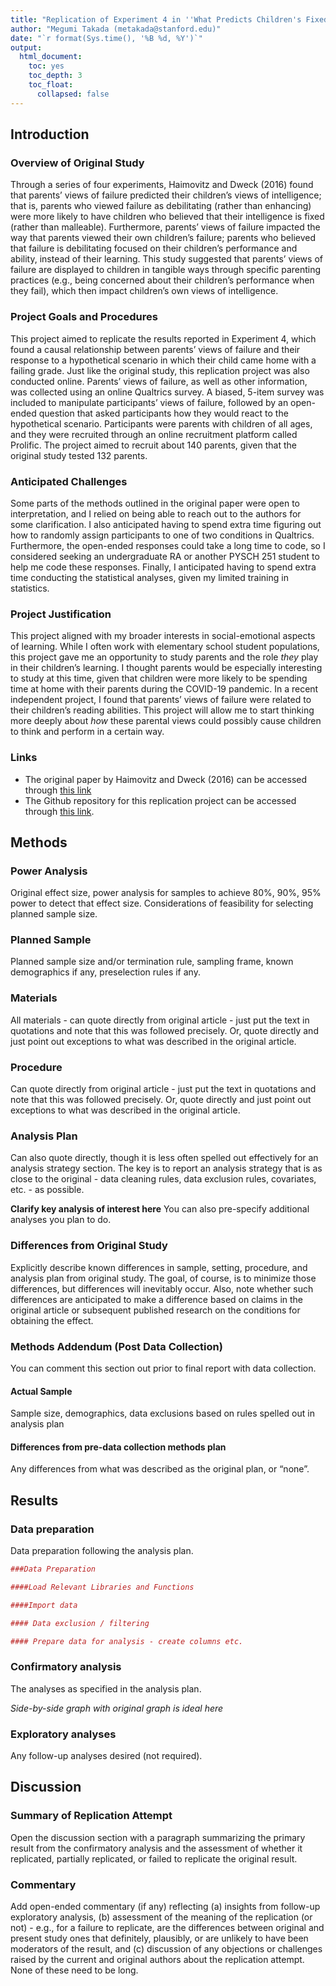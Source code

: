 ```yaml
---
title: "Replication of Experiment 4 in ''What Predicts Children's Fixed and Growth Intelligence Mindsets? Not Their Parents' View of Intelligence but Their Parents' View of Failure'' by Haimovitz and Dweck (2016, *Psychological Science*)"
author: "Megumi Takada (metakada@stanford.edu)"
date: "`r format(Sys.time(), '%B %d, %Y')`"
output:
  html_document:
    toc: yes
    toc_depth: 3
    toc_float:
      collapsed: false
---
```


<!-- Replication reports should all use this template to standardize reporting across projects.  These reports will be public supplementary materials that accompany the summary report(s) of the aggregate results. -->

## Introduction

### Overview of Original Study
Through a series of four experiments, Haimovitz and Dweck (2016) found that parents' views of failure predicted their children's views of intelligence; that is, parents who viewed failure as debilitating (rather than enhancing) were more likely to have children who believed that their intelligence is fixed (rather than malleable). Furthermore, parents' views of failure impacted the way that parents viewed their own children's failure; parents who believed that failure is debilitating focused on their children's performance and ability, instead of their learning. This study suggested that parents' views of failure are displayed to children in tangible ways through specific parenting practices (e.g., being concerned about their children's performance when they fail), which then impact children's own views of intelligence.

### Project Goals and Procedures
This project aimed to replicate the results reported in Experiment 4, which found a causal relationship between parents' views of failure and their response to a hypothetical scenario in which their child came home with a failing grade. Just like the original study, this replication project was also conducted online. Parents' views of failure, as well as other information, was collected using an online Qualtrics survey. A biased, 5-item survey was included to manipulate participants' views of failure, followed by an open-ended question that asked participants how they would react to the hypothetical scenario. Participants were parents with children of all ages, and they were recruited through an online recruitment platform called Prolific. The project aimed to recruit about 140 parents, given that the original study tested 132 parents.

### Anticipated Challenges
Some parts of the methods outlined in the original paper were open to interpretation, and I relied on being able to reach out to the authors for some clarification. I also anticipated having to spend extra time figuring out how to randomly assign participants to one of two conditions in Qualtrics. Furthermore, the open-ended responses could take a long time to code, so I considered seeking an undergraduate RA or another PYSCH 251 student to help me code these responses. Finally, I anticipated having to spend extra time conducting the statistical analyses, given my limited training in statistics.

### Project Justification
This project aligned with my broader interests in social-emotional aspects of learning. While I often work with elementary school student populations, this project gave me an opportunity to study parents and the role *they* play in their children's learning. I thought parents would be especially interesting to study at this time, given that children were more likely to be spending time at home with their parents during the COVID-19 pandemic. In a recent independent project, I found that parents' views of failure were related to their children's reading abilities. This project will allow me to start thinking more deeply about *how* these parental views could possibly cause children to think and perform in a certain way.

### Links

* The original paper by Haimovitz and Dweck (2016) can be accessed through [this link](https://github.com/psych251/haimovitz2016_2/blob/main/original_paper/haimovitz2016_paper.pdf)
* The Github repository for this replication project can be accessed through [this link](https://github.com/psych251/haimovitz2016_2).

## Methods

### Power Analysis

Original effect size, power analysis for samples to achieve 80%, 90%, 95% power to detect that effect size.  Considerations of feasibility for selecting planned sample size.

### Planned Sample

Planned sample size and/or termination rule, sampling frame, known demographics if any, preselection rules if any.

### Materials

All materials - can quote directly from original article - just put the text in quotations and note that this was followed precisely.  Or, quote directly and just point out exceptions to what was described in the original article.

### Procedure	

Can quote directly from original article - just put the text in quotations and note that this was followed precisely.  Or, quote directly and just point out exceptions to what was described in the original article.

### Analysis Plan

Can also quote directly, though it is less often spelled out effectively for an analysis strategy section.  The key is to report an analysis strategy that is as close to the original - data cleaning rules, data exclusion rules, covariates, etc. - as possible.  

**Clarify key analysis of interest here**  You can also pre-specify additional analyses you plan to do.

### Differences from Original Study

Explicitly describe known differences in sample, setting, procedure, and analysis plan from original study.  The goal, of course, is to minimize those differences, but differences will inevitably occur.  Also, note whether such differences are anticipated to make a difference based on claims in the original article or subsequent published research on the conditions for obtaining the effect.

### Methods Addendum (Post Data Collection)

You can comment this section out prior to final report with data collection.

#### Actual Sample
  Sample size, demographics, data exclusions based on rules spelled out in analysis plan

#### Differences from pre-data collection methods plan
  Any differences from what was described as the original plan, or “none”.


## Results


### Data preparation

Data preparation following the analysis plan.
	
```r
###Data Preparation

####Load Relevant Libraries and Functions

####Import data

#### Data exclusion / filtering

#### Prepare data for analysis - create columns etc.
```

### Confirmatory analysis

The analyses as specified in the analysis plan.  

*Side-by-side graph with original graph is ideal here*

### Exploratory analyses

Any follow-up analyses desired (not required).  

## Discussion

### Summary of Replication Attempt

Open the discussion section with a paragraph summarizing the primary result from the confirmatory analysis and the assessment of whether it replicated, partially replicated, or failed to replicate the original result.  

### Commentary

Add open-ended commentary (if any) reflecting (a) insights from follow-up exploratory analysis, (b) assessment of the meaning of the replication (or not) - e.g., for a failure to replicate, are the differences between original and present study ones that definitely, plausibly, or are unlikely to have been moderators of the result, and (c) discussion of any objections or challenges raised by the current and original authors about the replication attempt.  None of these need to be long.

